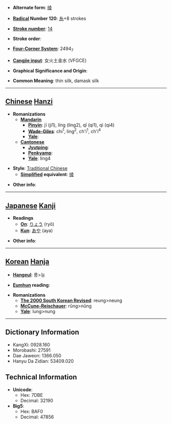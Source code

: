 * '''Alternate form''': [[绫]]

* '''[[Wiktionary:Chinese radical index| Radical]] Number 120''': [[Wiktionary:Chinese radical index 糸|糸]]+8 strokes

* '''[[Wiktionary:Chinese total strokes index|Stroke number]]''': [[Wiktionary:Chinese total strokes index 14|14]]

* '''Stroke order''': 

* '''[[Wiktionary:Chinese four corner index|Four-Corner System]]''': 2494<sub>7</sub>

* '''[[Wiktionary:Chinese Cangjie index|Cangjie input]]''': 女火土金水 (VFGCE)

* '''Graphical Significance and Origin''': 

* '''Common Meaning''': thin silk, damask silk

----

== [[Chinese]] [[Hanzi]] ==

* '''Romanizations'''
** '''[[Mandarin]]'''
*** '''[[Pinyin]]''': jī (ji1), líng (ling2), qī (qi1), qì (qi4)
*** '''[[Wade-Giles]]''': chi<sup>1</sup>, ling<sup>2</sup>, ch'i<sup>1</sup>, ch'i<sup>4</sup>
*** '''[[Yale]]''': 
** '''[[Cantonese]]'''
*** '''[[Jyutping]]''':
*** '''[[Penkyamp]]''': 
*** '''[[Yale]]''': ling4

* '''Style''': [[Traditional Chinese]] 
** '''[[Simplified Chinese|Simplified]] equivalent''': [[绫]]

* '''Other info''': 

----

== [[Japanese]] [[Kanji]] ==

* '''Readings'''
** '''[[On]]''': [[りょう]] (ryō)
** '''[[Kun]]''': [[あや]] (aya)

* '''Other info''':  

----

== [[Korean]] [[Hanja]] ==

* '''[[Hangeul]]''': 릉>능

* '''[[Eumhun]] reading''': 

* '''Romanizations'''
** '''[[The 2000 South Korean Revised Romanization|The 2000 South Korean Revised]]''': reung>neung
** '''[[McCune-Reischauer]]''': rŭng>nŭng
** '''[[Yale]]''': lung>nung

----

== Dictionary Information ==

* KangXi: 0928.160
* Morobashi: 27591
* Dae Jaweon: 1366.050
* Hanyu Da Zidian: 53409.020

== Technical Information ==

* '''Unicode''':
** Hex: 7DBE
** Decimal: 32190
* '''Big5''':
** Hex: BAF0
** Decimal: 47856